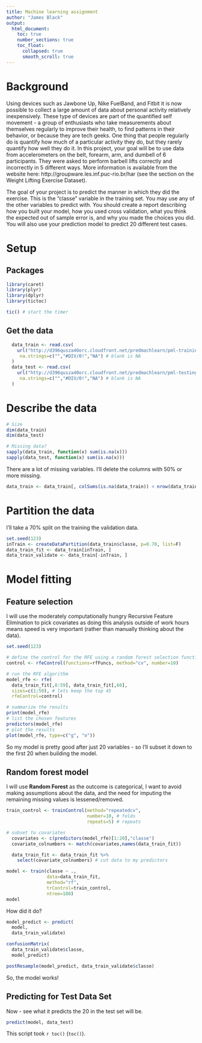 ```yaml
---
title: Machine learning assignment
author: "James Black"
output:
  html_document:
    toc: true
    number_sections: true
    toc_float:
      collapsed: true
      smooth_scroll: true
---
```


# Background

Using devices such as Jawbone Up, Nike FuelBand, and Fitbit it is now possible to collect a large amount of data about personal activity relatively inexpensively. These type of devices are part of the quantified self movement - a group of enthusiasts who take measurements about themselves regularly to improve their health, to find patterns in their behavior, or because they are tech geeks. One thing that people regularly do is quantify how much of a particular activity they do, but they rarely quantify how well they do it. In this project, your goal will be to use data from accelerometers on the belt, forearm, arm, and dumbell of 6 participants. They were asked to perform barbell lifts correctly and incorrectly in 5 different ways. More information is available from the website here: http://groupware.les.inf.puc-rio.br/har (see the section on the Weight Lifting Exercise Dataset).

The goal of your project is to predict the manner in which they did the exercise. This is the "classe" variable in the training set. You may use any of the other variables to predict with. You should create a report describing how you built your model, how you used cross validation, what you think the expected out of sample error is, and why you made the choices you did. You will also use your prediction model to predict 20 different test cases.

# Setup

## Packages

```r
library(caret)
library(plyr)
library(dplyr)
library(tictoc)

tic() # start the timer
```

## Get the data

```r
  data_train <- read.csv(
    url("http://d396qusza40orc.cloudfront.net/predmachlearn/pml-training.csv"),
     na.strings=c("","#DIV/0!","NA") # blank is NA
  )
  data_test <- read.csv(
    url("http://d396qusza40orc.cloudfront.net/predmachlearn/pml-testing.csv"),
     na.strings=c("","#DIV/0!","NA") # blank is NA
  )
```

# Describe the data

```r
# Size
dim(data_train)
dim(data_test)

# Missing data?
sapply(data_train, function(x) sum(is.na(x)))
sapply(data_test, function(x) sum(is.na(x)))
```

There are a lot of missing variables. I'll delete the columns with 50% or more missing.

```r
data_train <- data_train[, colSums(is.na(data_train)) < nrow(data_train) * 0.5]
```

# Partition the data

I'll take a 70% split on the training the validation data.

```r
set.seed(123)
inTrain <- createDataPartition(data_train$classe, p=0.70, list=F)
data_train_fit <- data_train[inTrain, ]
data_train_validate <- data_train[-inTrain, ]
```

# Model fitting

## Feature selection

I will use the moderately computationally hungry Recursive Feature Elimination to pick covariates as doing this analysis outside of work hours means speed is very important (rather than manually thinking about the data).

```r
set.seed(123)

# define the control for the RFE using a random forest selection function
control <- rfeControl(functions=rfFuncs, method="cv", number=10)

# run the RFE algorithm
model_rfe <- rfe(
  data_train_fit[,8:59], data_train_fit[,60],
  sizes=c(1:50), # lets keep the top 45
  rfeControl=control)

# summarize the results
print(model_rfe)
# list the chosen features
predictors(model_rfe)
# plot the results
plot(model_rfe, type=c("g", "o"))
```

So my model is pretty good after just 20 variables - so I'll subset it down to the first 20 when building the model.

## Random forest model

I will use **Random Forest** as the outcome is categorical, I want to avoid making assumptions about the data, and the need for imputing the remaining missing values is lessened/removed.

```r
train_control <- trainControl(method="repeatedcv",
                              number=10, # folds
                              repeats=5) # repeats

# subset to covariates
  covariates <- c(predictors(model_rfe)[1:20],"classe")
  covariate_colnumbers <- match(covariates,names(data_train_fit))

  data_train_fit <- data_train_fit %>%
    select(covariate_colnumbers) # cut data to my predictors

model <- train(classe ~ .,
               data=data_train_fit,
               method="rf",
               trControl=train_control,
               ntree=100)
model


```

How did it do?

```r
model_predict <- predict(
  model,
  data_train_validate)

confusionMatrix(
  data_train_validate$classe,
  model_predict)

postResample(model_predict, data_train_validate$classe)
```

So, the model works!

## Predicting for Test Data Set

Now - see what it predicts the 20 in the test set will be.

```r
predict(model, data_test)
```

This script took `r toc()` (`toc()`).